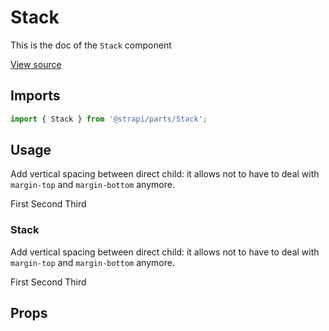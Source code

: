 <!--- Stack.stories.mdx --->



<Meta title="Design System/Atoms/Stack" component={Stack} />

# Stack

This is the doc of the `Stack` component

[View source](https://github.com/strapi/parts/tree/develop/packages/strapi-parts/src/Stack)

## Imports

```js
import { Stack } from '@strapi/parts/Stack';
```

## Usage

Add vertical spacing between direct child: it allows not to have to deal with `margin-top` and `margin-bottom` anymore.

<Canvas>
  <Story name="base">
    <Stack size={4}>
      <Box background="primary100" padding={4}>
        First
      </Box>
      <Box background="primary100" padding={4}>
        Second
      </Box>
      <Box background="primary100" padding={4}>
        Third
      </Box>
    </Stack>
  </Story>
</Canvas>

### Stack

Add vertical spacing between direct child: it allows not to have to deal with `margin-top` and `margin-bottom` anymore.

<Canvas>
  <Story name="horizontal">
    <Stack size={4} horizontal>
      <Box background="primary100" padding={4}>
        First
      </Box>
      <Box background="primary100" padding={4}>
        Second
      </Box>
      <Box background="primary100" padding={4}>
        Third
      </Box>
    </Stack>
  </Story>
</Canvas>


## Props

<ArgsTable of={Stack} />
